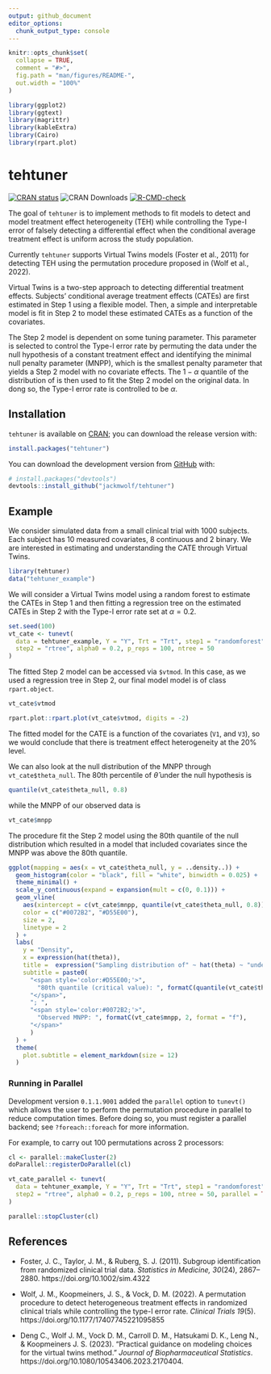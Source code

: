 ```yaml
---
output: github_document
editor_options: 
  chunk_output_type: console
---
```


<!-- README.md is generated from README.Rmd. Please edit that file -->

```r
knitr::opts_chunk$set(
  collapse = TRUE,
  comment = "#>",
  fig.path = "man/figures/README-",
  out.width = "100%"
)

library(ggplot2)
library(ggtext)
library(magrittr)
library(kableExtra)
library(Cairo)
library(rpart.plot)
```

# tehtuner

<!-- badges: start -->
[![CRAN status](https://www.r-pkg.org/badges/version/tehtuner)](https://CRAN.R-project.org/package=tehtuner)
![CRAN Downloads](https://cranlogs.r-pkg.org/badges/grand-total/tehtuner)
[![R-CMD-check](https://github.com/jackmwolf/tehtuner/workflows/R-CMD-check/badge.svg)](https://github.com/jackmwolf/tehtuner/actions)
<!-- badges: end -->

The goal of `tehtuner` is to implement methods to fit models to detect and model
treatment effect heterogeneity (TEH) while controlling the Type-I error of falsely 
detecting a differential effect when the conditional average treatment effect is
uniform across the study population.

Currently `tehtuner` supports Virtual Twins models (Foster 
et al., 2011) for detecting TEH using the permutation procedure proposed in (Wolf et al., 2022).

Virtual Twins is a two-step approach to detecting differential treatment
effects. Subjects' conditional average treatment effects (CATEs) are first
estimated in Step 1 using a flexible model. Then, a simple and interpretable
model is fit in Step 2 to model these estimated CATEs as a function of the
covariates.

The Step 2 model is dependent on some tuning parameter. This parameter is
selected to control the Type-I error rate by permuting the data under the
null hypothesis of a constant treatment effect and identifying the minimal
null penalty parameter (MNPP), which is the smallest penalty parameter that
yields a Step 2 model with no covariate effects. The $1-\alpha$ quantile
of the distribution of is then used to fit the Step 2 model on the original
data.
In dong so, the Type-I error rate is controlled to be $\alpha$.

## Installation

`tehtuner` is available on [CRAN](https://CRAN.R-project.org); you can download the release version with:

``` r
install.packages("tehtuner")
```

You can download the development version from [GitHub](https://github.com/) with:

``` r
# install.packages("devtools")
devtools::install_github("jackmwolf/tehtuner")
```
## Example

We consider simulated data from a small clinical trial with 1000 subjects.
Each subject has 10 measured covariates, 8 continuous and 2 binary.
We are interested in estimating and understanding the CATE through Virtual Twins.

```r
library(tehtuner)
data("tehtuner_example")
```

We will consider a Virtual Twins model using a random forest to estimate the CATEs in Step 1 and then fitting a regression tree on the estimated CATEs in Step 2 with the Type-I error rate set at $\alpha = 0.2$.

```r
set.seed(100)
vt_cate <- tunevt(
  data = tehtuner_example, Y = "Y", Trt = "Trt", step1 = "randomforest",
  step2 = "rtree", alpha0 = 0.2, p_reps = 100, ntree = 50
)
```

The fitted Step 2 model can be accessed via `$vtmod`. 
In this case, as we used a regression tree in Step 2, our final model model is of class `rpart.object`.
```r
vt_cate$vtmod

rpart.plot::rpart.plot(vt_cate$vtmod, digits = -2)
```

The fitted model for the CATE is a function of the covariates (`V1`, and `V3`), so we would conclude that there is treatment effect heterogeneity at the 20% level. 

We can also look at the null distribution of the MNPP through `vt_cate$theta_null`.
The 80th percentile of $\hat\theta$ under the null hypothesis is
```r
quantile(vt_cate$theta_null, 0.8)
```

while the MNPP of our observed data is
```r
vt_cate$mnpp
```

The procedure fit the Step 2 model using the 80th quantile of the null distribution which resulted in a model that included covariates since the MNPP was above the 80th quantile.

```r
ggplot(mapping = aes(x = vt_cate$theta_null, y = ..density..)) +
  geom_histogram(color = "black", fill = "white", binwidth = 0.025) +
  theme_minimal() +
  scale_y_continuous(expand = expansion(mult = c(0, 0.1))) +
  geom_vline(
    aes(xintercept = c(vt_cate$mnpp, quantile(vt_cate$theta_null, 0.8))),
    color = c("#0072B2", "#D55E00"),
    size = 2,
    linetype = 2
  ) + 
  labs(
    y = "Density",
    x = expression(hat(theta)),
    title =  expression("Sampling distribution of" ~ hat(theta) ~ "under" ~ H[0]),
    subtitle = paste0(
      "<span style='color:#D55E00;'>",
        "80th quantile (critical value): ", formatC(quantile(vt_cate$theta_null, 0.8), digits = 2, format = "f"),
      "</span>",
      "; ",
      "<span style='color:#0072B2;'>",
        "Observed MNPP: ", formatC(vt_cate$mnpp, 2, format = "f"), 
      "</span>"
      )
  ) +
  theme(
    plot.subtitle = element_markdown(size = 12)
  )
```

### Running in Parallel

Development version `0.1.1.9001` added the `parallel` option to `tunevt()` which allows the user to perform the permutation procedure in parallel to reduce computation times. 
Before doing so, you must register a parallel backend; see `?foreach::foreach` for more information.

For example, to carry out 100 permutations across 2 processors:

```r
cl <- parallel::makeCluster(2)
doParallel::registerDoParallel(cl)

vt_cate_parallel <- tunevt(
  data = tehtuner_example, Y = "Y", Trt = "Trt", step1 = "randomforest",
  step2 = "rtree", alpha0 = 0.2, p_reps = 100, ntree = 50, parallel = TRUE
)

parallel::stopCluster(cl)
```


## References

- Foster, J. C., Taylor, J. M., & Ruberg, S. J. (2011). Subgroup identification from randomized clinical trial data. _Statistics in Medicine, 30_(24), 2867–2880. https://doi.org/10.1002/sim.4322

- Wolf, J. M., Koopmeiners, J. S., & Vock, D. M. (2022). A permutation procedure to detect heterogeneous treatment effects in randomized clinical trials while controlling the type-I error rate. _Clinical Trials 19_(5). https://doi.org/10.1177/17407745221095855

- Deng C., Wolf J. M., Vock D. M., Carroll D. M., Hatsukami D. K., Leng N., & Koopmeiners J. S. (2023). “Practical guidance on modeling choices for the virtual twins method.” _Journal of Biopharmaceutical Statistics_. https://doi.org/10.1080/10543406.2023.2170404.

